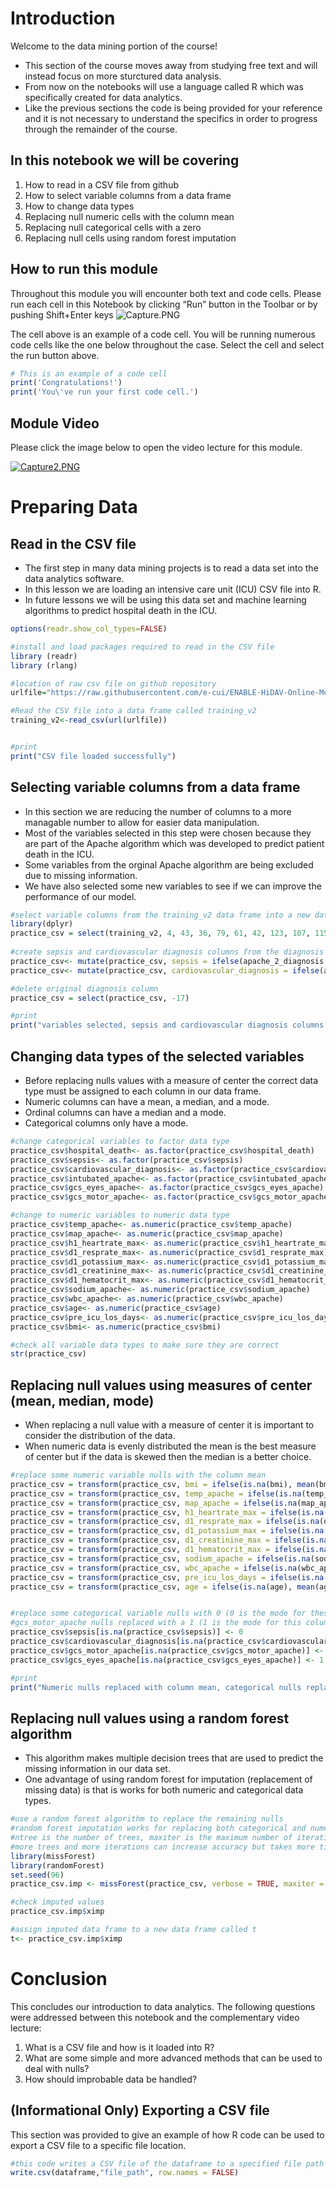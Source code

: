 # Introduction

Welcome to the data mining portion of the course!

- This section of the course moves away from studying free text and will instead focus on more sturctured data analysis. 
- From now on the notebooks will use a language called R which was specifically created for data analytics. 
- Like the previous sections the code is being provided for your reference and it is not necessary to understand the specifics in order to progress through the remainder of the course. 

## In this notebook we will be covering 

1. How to read in a CSV file from github 
2. How to select variable columns from a data frame 
3. How to change data types
4. Replacing null numeric cells with the column mean
5. Replacing null categorical cells with a zero 
6. Replacing null cells using random forest imputation

## How to run this module 

Throughout this module you will encounter both text and code cells. Please run each cell in this Notebook by clicking "Run" button in the Toolbar or by pushing Shift+Enter keys
![Capture.PNG](attachment:Capture.PNG)

The cell above is an example of a code cell. You will be running numerous code cells like the one below throughout the case. Select the cell and select the run button above. 


```r
# This is an example of a code cell
print('Congratulations!')
print('You\'ve run your first code cell.')
```

## Module Video

Please click the image below to open the video lecture for this module. 

[![Capture2.PNG](attachment:Capture2.PNG)](https://www.youtube.com/embed/DKLh_P0cdUY?list=PL6IN6GlGifEytPcv5HR_iaNBekwXYZIpR "Preparing Data")

# Preparing Data

## Read in the CSV file

- The first step in many data mining projects is to read a data set into the data analytics software. 
- In this lesson we are loading an intensive care unit (ICU) CSV file into R. 
- In future lessons we will be using this data set and machine learning algorithms to predict hospital death in the ICU. 


```r
options(readr.show_col_types=FALSE) 

#install and load packages required to read in the CSV file 
library (readr)
library (rlang)

#location of raw csv file on github repository 
urlfile="https://raw.githubusercontent.com/e-cui/ENABLE-HiDAV-Online-Modules/master/Data%20Mining%20Modules/csv_files/training_v2.csv"

#Read the CSV file into a data frame called training_v2 
training_v2<-read_csv(url(urlfile))


#print
print("CSV file loaded successfully")
```

## Selecting variable columns from a data frame

- In this section we are reducing the number of columns to a more managable number to allow for easier data manipulation.
- Most of the variables selected in this step were chosen because they are part of the Apache algorithm which was developed to predict patient death in the ICU. 
- Some variables from the orginal Apache algorithm are being excluded due to missing information. 
- We have also selected some new variables to see if we can improve the performance of our model. 


```r
#select variable columns from the training_v2 data frame into a new data frame called practice_csv
library(dplyr)
practice_csv = select(training_v2, 4, 43, 36, 79, 61, 42, 123, 107, 115, 46, 28, 29, 5, 16, 6, 35, 20)
 
#create sepsis and cardiovascular diagnosis columns from the diagnosis column
practice_csv<- mutate(practice_csv, sepsis = ifelse(apache_2_diagnosis == '113', '1', '0'))
practice_csv<- mutate(practice_csv, cardiovascular_diagnosis = ifelse(apache_2_diagnosis == '114', '1', '0'))

#delete original diagnosis column
practice_csv = select(practice_csv, -17)

#print
print("variables selected, sepsis and cardiovascular diagnosis columns added, diagnosis column deleted")
```

## Changing data types of the selected variables 

- Before replacing nulls values with a measure of center the correct data type must be assigned to each column in our data frame. 
- Numeric columns can have a mean, a median, and a mode. 
- Ordinal columns can have a median and a mode. 
- Categorical columns only have a mode. 


```r
#change categorical variables to factor data type 
practice_csv$hospital_death<- as.factor(practice_csv$hospital_death)
practice_csv$sepsis<- as.factor(practice_csv$sepsis)
practice_csv$cardiovascular_diagnosis<- as.factor(practice_csv$cardiovascular_diagnosis)
practice_csv$intubated_apache<- as.factor(practice_csv$intubated_apache)
practice_csv$gcs_eyes_apache<- as.factor(practice_csv$gcs_eyes_apache)
practice_csv$gcs_motor_apache<- as.factor(practice_csv$gcs_motor_apache)

#change to numeric variables to numeric data type 
practice_csv$temp_apache<- as.numeric(practice_csv$temp_apache)
practice_csv$map_apache<- as.numeric(practice_csv$map_apache)
practice_csv$h1_heartrate_max<- as.numeric(practice_csv$h1_heartrate_max)
practice_csv$d1_resprate_max<- as.numeric(practice_csv$d1_resprate_max)
practice_csv$d1_potassium_max<- as.numeric(practice_csv$d1_potassium_max)
practice_csv$d1_creatinine_max<- as.numeric(practice_csv$d1_creatinine_max)
practice_csv$d1_hematocrit_max<- as.numeric(practice_csv$d1_hematocrit_max)
practice_csv$sodium_apache<- as.numeric(practice_csv$sodium_apache)
practice_csv$wbc_apache<- as.numeric(practice_csv$wbc_apache)
practice_csv$age<- as.numeric(practice_csv$age)
practice_csv$pre_icu_los_days<- as.numeric(practice_csv$pre_icu_los_days)
practice_csv$bmi<- as.numeric(practice_csv$bmi)

#check all variable data types to make sure they are correct
str(practice_csv)
```

## Replacing null values using measures of center (mean, median, mode)  

- When replacing a null value with a measure of center it is important to consider the distribution of the data. 
- When numeric data is evenly distributed the mean is the best measure of center but if the data is skewed then the median is a better choice. 


```r
#replace some numeric variable nulls with the column mean 
practice_csv = transform(practice_csv, bmi = ifelse(is.na(bmi), mean(bmi, na.rm=TRUE), bmi))
practice_csv = transform(practice_csv, temp_apache = ifelse(is.na(temp_apache), mean(temp_apache, na.rm=TRUE), temp_apache))
practice_csv = transform(practice_csv, map_apache = ifelse(is.na(map_apache), mean(map_apache, na.rm=TRUE), map_apache))
practice_csv = transform(practice_csv, h1_heartrate_max = ifelse(is.na(h1_heartrate_max), mean(h1_heartrate_max, na.rm=TRUE), h1_heartrate_max))
practice_csv = transform(practice_csv, d1_resprate_max = ifelse(is.na(d1_resprate_max), mean(d1_resprate_max, na.rm=TRUE), d1_resprate_max))
practice_csv = transform(practice_csv, d1_potassium_max = ifelse(is.na(d1_potassium_max), mean(d1_potassium_max, na.rm=TRUE), d1_potassium_max))
practice_csv = transform(practice_csv, d1_creatinine_max = ifelse(is.na(d1_creatinine_max), mean(d1_creatinine_max, na.rm=TRUE), d1_creatinine_max))
practice_csv = transform(practice_csv, d1_hematocrit_max = ifelse(is.na(d1_hematocrit_max), mean(d1_hematocrit_max, na.rm=TRUE), d1_hematocrit_max))
practice_csv = transform(practice_csv, sodium_apache = ifelse(is.na(sodium_apache), mean(sodium_apache, na.rm=TRUE), sodium_apache))
practice_csv = transform(practice_csv, wbc_apache = ifelse(is.na(wbc_apache), mean(wbc_apache, na.rm=TRUE), wbc_apache))
practice_csv = transform(practice_csv, pre_icu_los_days = ifelse(is.na(pre_icu_los_days), mean(pre_icu_los_days, na.rm=TRUE), pre_icu_los_days))
practice_csv = transform(practice_csv, age = ifelse(is.na(age), mean(age, na.rm=TRUE), age))


#replace some categorical variable nulls with 0 (0 is the mode for these columns)
#gcs_motor_apache nulls replaced with a 1 (1 is the mode for this column) 
practice_csv$sepsis[is.na(practice_csv$sepsis)] <- 0
practice_csv$cardiovascular_diagnosis[is.na(practice_csv$cardiovascular_diagnosis)] <- 0
practice_csv$gcs_motor_apache[is.na(practice_csv$gcs_motor_apache)] <- 1
practice_csv$gcs_eyes_apache[is.na(practice_csv$gcs_eyes_apache)] <- 1

#print
print("Numeric nulls replaced with column mean, categorical nulls replaced with 0 or 1")
```

## Replacing null values using a random forest algorithm 

- This algorithm makes multiple decision trees that are used to predict the missing information in our data set. 
- One advantage of using random forest for imputation (replacement of missing data) is that is works for both numeric and categorical data types.


```r
#use a random forest algorithm to replace the remaining nulls
#random forest imputation works for replacing both categorical and numeric variables
#ntree is the number of trees, maxiter is the maximum number of iterations (repeats) 
#more trees and more iterations can increase accuracy but takes more time to run
library(missForest)
library(randomForest)
set.seed(96) 
practice_csv.imp <- missForest(practice_csv, verbose = TRUE, maxiter = 2, ntree = 10)

#check imputed values
practice_csv.imp$ximp

#assign imputed data frame to a new data frame called t
t<- practice_csv.imp$ximp
```

# Conclusion

This concludes our introduction to data analytics. The following questions were addressed between this notebook and the complementary video lecture:

1. What is a CSV file and how is it loaded into R? 
2. What are some simple and more advanced methods that can be used to deal with nulls? 
3. How should improbable data be handled?   

## (Informational Only) Exporting a CSV file 

This section was provided to give an example of how R code can be used to export a CSV file to a specific file location. 


```r
#this code writes a CSV file of the dataframe to a specified file path location 
write.csv(dataframe,"file_path", row.names = FALSE)
```


